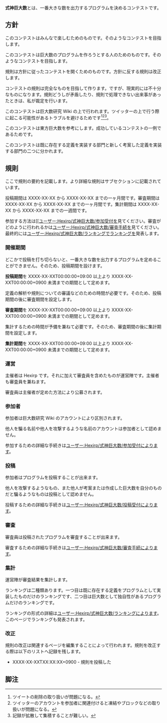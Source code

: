'''式神巨大数'''とは、一番大きな数を出力するプログラムを決めるコンテストです。

== 方針 ==

このコンテストはみんなで楽しむためのものです。そのようなコンテストを目指します。

このコンテストは巨大数のプログラムを作ろうとする人のためのものです。そのようなコンテストを目指します。

規則は方針に従ったコンテストを開くためのものです。方針に反する規則は改正します。

コンテストの規則は完全なものを目指して作ります。ですが、現実的には不十分なものになります。規則どうしが矛盾したり、規則で処理できない出来事があったときは、私が裁定を行います。

このコンテストは巨大数研究 Wiki の上で行われます。ツイッターの上で行う際に起こる可能性があるトラブルを避けるためです<ref>ツイートの削除の取り扱いが問題になる。</ref><ref>ツイッターのアカウントを参加者に関連付けると凍結やブロックなどの取り扱いが問題になる。</ref><ref>記録が拡散して集積することが難しい。</ref>。

このコンテストは東方巨大数を参考にします。成功しているコンテストの一例であるためです。

このコンテストは既に存在する定義を実装する部門と新しく考案した定義を実装する部門の二つに分かれます。

== 規則 ==

ここで規則の要約を記載します。より詳細な規則はサブセクションに記載されています。

投稿期間は XXXX-XX-XX から XXXX-XX-XX までの一ヶ月間です。審査期間は XXXX-XX-XX から XXXX-XX-XX までの一ヶ月間です。集計期間は XXXX-XX-XX から XXXX-XX-XX までの一週間です。

参加する方法は[[[[ユーザー:Hexirp/式神巨大数/参加受付]]を見てください。審査がどのように行われるかは[[ユーザー:Hexirp/式神巨大数/審査手続]]を見てください。最終的には[[ユーザー:Hexirp/式神巨大数/ランキング]]でランキングを発表します。

=== 開催期間 ===

どこかで投稿を打ち切らないと、一番大きな数を出力するプログラムを定めることができません。そのため、投稿期間を設けます。

'''投稿期間'''を XXXX-XX-XXT00:00:00+09:00 以上より XXXX-XX-XXT00:00:00+0900 未満までの期間として定めます。

定義の解析や規則についての審議などのための時間が必要です。そのため、投稿期間の後に審査期間を設定します。

'''審査期間'''を XXXX-XX-XXT00:00:00+09:00 以上より XXXX-XX-XXT00:00:00+0900 未満までの期間として定めます。

集計するための時間が予備を兼ねて必要です。そのため、審査期間の後に集計期間を設定します。

'''集計期間'''を XXXX-XX-XXT00:00:00+09:00 以上より XXXX-XX-XXT00:00:00+0900 未満までの期間として定めます。

=== 運営 ===

主催者は Hexirp です。それに加えて審査員を含めたものが運営陣です。主催者も審査員を兼ねます。

審査員は主催者が定めた方法により公募されます。

=== 参加者 ===

参加者は巨大数研究 Wiki のアカウントにより区別されます。

他人を騙る名前や他人を攻撃するような名前のアカウントは参加者として認めません。

参加するための詳細な手続きは[[ユーザー:Hexirp/式神巨大数/参加受付]]によります。

=== 投稿 ===

参加者はプログラムを投稿することが出来ます。

他人を攻撃するようなもの、また他人が考案または作成した巨大数を自分のものだと騙るようなものは投稿として認めません。

投稿するための詳細な手続きは[[ユーザー:Hexirp/式神巨大数/投稿受付]]によります。

=== 審査 ===

審査員は投稿されたプログラムを審査することが出来ます。

審査するための詳細な手続きは[[ユーザー:Hexirp/式神巨大数/審査手続]]によります。

=== 集計 ===

運営陣が審査結果を集計します。

ランキングは二種類あります。一つ目は既に存在する定義をプログラムとして実装したものだけのランキングです、二つ目は巨大数として独自性があるプログラムだけのランキングです。

ランキングの形式の詳細は[[ユーザー:Hexirp/式神巨大数/ランキング]]によります。このページでランキングも発表されます。

=== 改正 ===

規則の改正は関連するページを編集することによって行われます。規則を改正する際は以下のリストへ記録を残します。

* XXXX-XX-XXTXX:XX:XX+0900 - 規則を投稿した

== 脚注 ==

<references />
